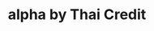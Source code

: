 ---
title: 'alpha by Thai Credit'
summary: 'Mobile Banking(Thialand only)'
images:
  - "/images/work/project/tcrb/tcrb-1.png"
  - "/images/work/project/tcrb/tcrb-2.png"
link: "https://alpha.thaicreditbank.com/en"

---